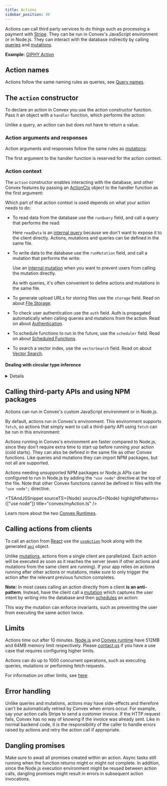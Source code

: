 ```yaml
---
title: Actions
sidebar_position: 30
---
```



Actions can call third party services to do things such as processing a payment
with [Stripe](https://stripe.com). They can be run in Convex's JavaScript
environment or in Node.js. They can interact with the database indirectly by
calling [queries](/docs/functions/query-functions.mdx) and
[mutations](/docs/functions/mutation-functions.mdx).

**Example:**
[GIPHY Action](https://github.com/get-convex/convex-demos/tree/main/giphy-action)

## Action names

Actions follow the same naming rules as queries, see
[Query names](/docs/functions/query-functions.mdx#query-names).

## The `action` constructor

To declare an action in Convex you use the action constructor function. Pass it
an object with a `handler` function, which performs the action:

<TSAndJSSnippet
  sourceTS={Constructor}
  sourceJS={Constructor}
  title="convex/myFunctions.ts"
/>

Unlike a query, an action can but does not have to return a value.

### Action arguments and responses

Action arguments and responses follow the same rules as
[mutations](/docs/functions/mutation-functions.mdx#mutation-arguments-and_responses):

<TSAndJSSnippet
  sourceTS={ArgsWithValidation}
  sourceJS={ArgsWithValidation}
  title="convex/myFunctions.ts"
/>

The first argument to the handler function is reserved for the action context.

### Action context

The `action` constructor enables interacting with the database, and other Convex
features by passing an [ActionCtx](/api/interfaces/server.GenericActionCtx)
object to the handler function as the first argument:

<TSAndJSSnippet
  sourceTS={Context}
  sourceJS={Context}
  title="convex/myFunctions.ts"
/>

Which part of that action context is used depends on what your action needs to
do:

- To read data from the database use the `runQuery` field, and call a query that
  performs the read:

  <TSAndJSSnippet
    sourceTS={ContextRunQuery}
    sourceJS={ContextRunQuery}
    snippet="action"
    title="convex/myFunctions.ts"
  />

  Here `readData` is an [internal query](/docs/functions/internal-functions.mdx)
  because we don't want to expose it to the client directly. Actions, mutations
  and queries can be defined in the same file.

- To write data to the database use the `runMutation` field, and call a mutation
  that performs the write:

  <TSAndJSSnippet
    sourceTS={ContextRunMutation}
    sourceJS={ContextRunMutation}
    title="convex/myFunctions.ts"
  />

  Use an [internal mutation](/docs/functions/internal-functions.mdx) when you
  want to prevent users from calling the mutation directly.

  As with queries, it's often convenient to define actions and mutations in the
  same file.

- To generate upload URLs for storing files use the `storage` field. Read on
  about [File Storage](/docs/file-storage.mdx).
- To check user authentication use the `auth` field. Auth is propagated
  automatically when calling queries and mutations from the action. Read on
  about [Authentication](/docs/auth.mdx).
- To schedule functions to run in the future, use the `scheduler` field. Read on
  about [Scheduled Functions](/docs/scheduling/scheduled-functions.mdx).
- To search a vector index, use the `vectorSearch` field. Read on about
  [Vector Search](/docs/search/vector-search.mdx).

#### Dealing with circular type inference

<Details summary={<>
Working around the TypeScript error: some action <code>implicitly has
type 'any' because it does not have a type annotation and is
referenced directly or indirectly in its own initializer.</code>
</>}>

When the return value of an action depends on the result of calling
`ctx.runQuery` or `ctx.runMutation`, TypeScript will complain that it cannot
infer the return type of the action. This is a minimal example of the issue:

<Snippet
  title="convex/myFunctions.ts"
  source={CircularError}
  snippet="tsError"
/>

To work around this, you should store the result of the `ctx.runQuery` or
`ctx.runMutation` call in a variable with a type annotation:

<Snippet
  title="convex/myFunctions.ts"
  source={CircularErrorFixed}
  snippet="fixed"
/>

TypeScript will check that the type annotation matches what the called query or
mutation returns, so you don't lose any type safety.

In this trivial example the return type of the query was `null`. See the
[TypeScript](/docs/production/best-practices/typescript.mdx#type-annotating-server-side-helpers)
page for other types which might be helpful when annotating the result.

</Details>

## Calling third-party APIs and using NPM packages

Actions can run in Convex's custom JavaScript environment or in Node.js.

By default, actions run in Convex's environment. This environment supports
`fetch`, so actions that simply want to call a third-party API using `fetch` can
be run in this environment:

<TSAndJSSnippet sourceTS={NPM} sourceJS={NPM} title="convex/myFunctions.ts" />

Actions running in Convex's environment are faster compared to Node.js, since
they don't require extra time to start up before running your action (cold
starts). They can also be defined in the same file as other Convex functions.
Like queries and mutations they can import NPM packages, but not all are
supported.

Actions needing unsupported NPM packages or Node.js APIs can be configured to
run in Node.js by adding the `"use node"` directive at the top of the file. Note
that other Convex functions cannot be defined in files with the `"use node";`
directive.

<TSAndJSSnippet
  sourceTS={Node}
  sourceJS={Node}
  highlightPatterns={["use node"]}
  title="convex/myAction.ts"
/>

Learn more about the two [Convex Runtimes](/docs/functions/runtimes.mdx).

## Calling actions from clients

To call an action from [React](/docs/client/react.mdx) use the
[`useAction`](/api/modules/react#useaction) hook along with the generated
[`api`](/generated-api/api) object.

<TSAndJSSnippet sourceTS={Call} sourceJS={Call} title="src/myApp.tsx" />

Unlike
[mutations](/docs/functions/mutation-functions.mdx#calling-mutations-from-clients),
actions from a single client are parallelized. Each action will be executed as
soon as it reaches the server (even if other actions and mutations from the same
client are running). If your app relies on actions running after other actions
or mutations, make sure to only trigger the action after the relevant previous
function completes.

**Note:** In most cases calling an action directly from a client **is an
anti-pattern**. Instead, have the client call a
[mutation](/docs/functions/mutation-functions.mdx) which captures the user
intent by writing into the database and then
[schedules](/docs/scheduling/scheduled-functions.mdx) an action:

<TSAndJSSnippet
  sourceTS={ScheduleFromMutation}
  sourceJS={ScheduleFromMutation}
  title="convex/myFunctions.ts"
/>

This way the mutation can enforce invariants, such as preventing the user from
executing the same action twice.

## Limits

Actions time out after 10 minutes.
[Node.js](/docs/functions/runtimes.mdx#nodejs-runtime) and
[Convex runtime](/docs/functions/runtimes.mdx#default-convex-runtime) have 512MB
and 64MB memory limit respectively. Please
[contact us](/docs/production/contact.md) if you have a use case that requires
configuring higher limits.

Actions can do up to 1000 concurrent operations, such as executing queries,
mutations or performing fetch requests.

For information on other limits, see [here](/docs/production/state/limits.mdx).

## Error handling

Unlike queries and mutations, actions may have side-effects and therefore can't
be automatically retried by Convex when errors occur. For example, say your
action calls Stripe to send a customer invoice. If the HTTP request fails,
Convex has no way of knowing if the invoice was already sent. Like in normal
backend code, it is the responsibility of the caller to handle errors raised by
actions and retry the action call if appropriate.

## Dangling promises

Make sure to await all promises created within an action. Async tasks still
running when the function returns might or might not complete. In addition,
since the Node.js execution environment might be reused between action calls,
dangling promises might result in errors in subsequent action invocations.
